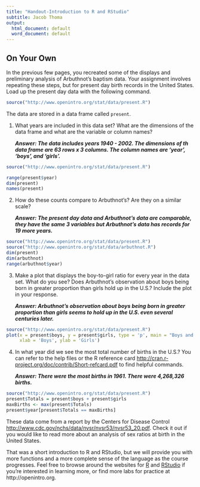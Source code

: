 ```yaml
---
title: "Handout-Introduction to R and RStudio"
subtitle: Jacob Thoma
output:
  html_document: default
  word_document: default
---
```

## On Your Own

In the previous few pages, you recreated some of the displays and preliminary 
analysis of Arbuthnot's baptism data. Your assignment involves repeating these 
steps, but for present day birth records in the United States.  Load up the 
present day data with the following command.

```r
source("http://www.openintro.org/stat/data/present.R")
```

The data are stored in a data frame called `present`.

1.   What years are included in this data set? What are the dimensions of the 
    data frame and what are the variable or column names?

     ***Answer: The data includes years 1940 - 2002. The dimensions of th data frame 
     are 63 rows x 3 columns. The column names are 'year', 'boys', and 'girls'. ***
    
```r
source("http://www.openintro.org/stat/data/present.R")

range(present$year)
dim(present)
names(present)
```
    
2.   How do these counts compare to Arbuthnot's? Are they on a similar scale?

     ***Answer: The present day data and Arbuthnot's data are comparable, they have
     the same 3 variables but Arbuthnot's data has records for 19 more years.***

```r
source("http://www.openintro.org/stat/data/present.R")
source("http://www.openintro.org/stat/data/arbuthnot.R")
dim(present)
dim(arbuthnot)
range(arbuthnot$year)
```

3.   Make a plot that displays the boy-to-girl ratio for every year in the data 
    set. What do you see? Does Arbuthnot's observation about boys being born in
    greater proportion than girls hold up in the U.S.? Include the plot in your 
    response.

     ***Answer: Arbuthnot's observation about boys being born in greater proportion 
     than girls seems to hold up in the U.S. even several centuries later. ***

```r
source("http://www.openintro.org/stat/data/present.R")
plot(x = present$boys, y = present$girls, type = 'p', main = "Boys and Girls Born by Year (1940-2002)", 
     xlab = 'Boys', ylab = 'Girls')
```

4.   In what year did we see the most total number of births in the U.S.? You can
    refer to the help files or the R reference card 
    [http://cran.r-project.org/doc/contrib/Short-refcard.pdf](http://cran.r-project.org/doc/contrib/Short-refcard.pdf)
    to find helpful commands.

     ***Answer:  There were the most births in 1961. There were 4,268,326 births. ***

```r
source("http://www.openintro.org/stat/data/present.R")
present$Totals = present$boys + present$girls
maxBirths <- max(present$Totals)
present$year[present$Totals == maxBirths]
```

These data come from a report by the Centers for Disease Control 
[http://www.cdc.gov/nchs/data/nvsr/nvsr53/nvsr53_20.pdf](http://www.cdc.gov/nchs/data/nvsr/nvsr53/nvsr53_20.pdf). 
Check it out if you would like to read more about an analysis of sex ratios at 
birth in the United States.

That was a short introduction to R and RStudio, but we will provide you with more
functions and a more complete sense of the language as the course progresses. 
Feel free to browse around the websites for [R](http://www.r-project.org) and 
[RStudio](http://rstudio.org) if you're interested in learning more, or find 
more labs for practice at http://openintro.org.

